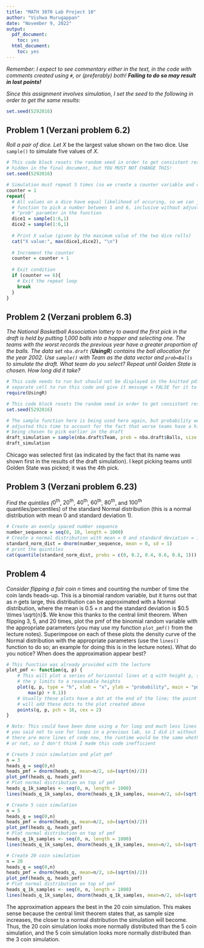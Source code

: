 ```yaml
---
title: "MATH 3070 Lab Project 10"
author: "Vishwa Murugappan"
date: "November 9, 2022"
output:
  pdf_document:
    toc: yes
  html_document:
    toc: yes
---
```


*Remember: I expect to see commentary either in the text, in the code with comments created using `#`, or (preferably) both! **Failing to do so may result in lost points!***

*Since this assignment involves simulation, I set the seed to the following in order to get the same results:*

```r
set.seed(5292016)
```

## Problem 1 (Verzani problem 6.2)

*Roll a pair of dice. Let* $X$ be the largest value shown on the two dice. Use `sample()` to simulate five values of $X$.

```r
# This code block resets the random seed in order to get consistent results. This will be
# hidden in the final document, but YOU MUST NOT CHANGE THIS!
set.seed(5292016)
```

```r
# Simulation must repeat 5 times (so we create a counter variable and create a repeat loop)
counter = 1
repeat{
  # All values on a dice have equal likelihood of occuring, so we can just use the sample()
  # function to pick a number between 1 and 6, inclusive without adjusting from the default
  # "prob" paramter in the function
  dice1 = sample(1:6,1)
  dice2 = sample(1:6,1)
  
  # Print X value (given by the maximum value of the two dice rolls)
  cat("X value:", max(dice1,dice2), "\n")
  
  # Increment the counter
  counter = counter + 1
  
  # Exit condition
  if (counter == 6){
    # Exit the repeat loop
    break
  }
}
```

## Problem 2 (Verzani problem 6.3)

*The National Basketball Association lottery to award the first pick in the draft is held by putting 1,000 balls into a hopper and selecting one. The teams with the worst records the previous year have a greater proportion of the balls. The data set `nba.draft` (**UsingR**) contains the ball allocation for the year 2002. Use `sample()` with Team as the data vector and `prob=Balls` to simulate the draft. What team do you select? Repeat until Golden State is chosen. How long did it take?*

```r
# This code needs to run but should not be displayed in the knitted pdf. So we create a 
# separate cell to run this code and give it message = FALSE for it to not print anything.
require(UsingR)
```

```r
# This code block resets the random seed in order to get consistent results. This will be hidden in the final document, but YOU MUST NOT CHANGE THIS!
set.seed(5292016)
```

```r
# The sample function here is being used here again, but probability weights have been
# adjusted this time to account for the fact that worse teams have a higher probability of
# being chosen to pick earlier in the draft
draft_simulation = sample(nba.draft$Team, prob = nba.draft$Balls, size = 4)
draft_simulation
```

Chicago was selected first (as indicated by the fact that its name was shown first in the results of the draft simulation). I kept picking teams until Golden State was picked; it was the 4th pick.

## Problem 3 (Verzani problem 6.23)

*Find the quintiles (*$0^{\text{th}}$, $20^{\text{th}}$, $40^{\text{th}}$, $60^{\text{th}}$, $80^{\text{th}}$, and $100^{\text{th}}$ quantiles/percentiles) of the standard Normal distribution (this is a normal distribution with mean 0 and standard deviation 1).

```r
# Create an evenly spaced number sequence
number_sequence = seq(0, 10, length = 1000)
# Create a normal distribution with mean = 0 and standard deviation = 1 from those numbers
standard_norm_dist = dnorm(number_sequence, mean = 0, sd = 1)
# print the quintiles
cat(quantile(standard_norm_dist, probs = c(0, 0.2, 0.4, 0.6, 0.8, 1)))
```

## Problem 4

*Consider flipping a fair coin* $n$ times and counting the number of time the coin lands heads-up. This is a binomial random variable, but it turns out that as $n$ gets large, this distribution can be approximated with a Normal distribution, where the mean is $0.5 \times n$ and the standard deviation is $0.5 \times \sqrt{n}$. We know this thanks to the central limit theorem. When flipping 3, 5, and 20 times, plot the pmf of the binomial random variable with the appropriate parameters (you may use my function `plot_pmf()` from the lecture notes). Superimpose on each of these plots the density curve of the Normal distribution with the appropriate parameters (use the `lines()` function to do so; an example for doing this is in the lecture notes). What do you notice? When does the approximation appear best?

```r
# This function was already provided with the lecture
plot_pmf <- function(q, p) {
    # This will plot a series of horizontal lines at q with height p, setting
    # the y limits to a reasonable heights
    plot(q, p, type = "h", xlab = "x", ylab = "probability", main = "pmf", ylim = c(0, 
        max(p) + 0.1))
    # Usually these plots have a dot at the end of the line; the point function
    # will add these dots to the plot created above
    points(q, p, pch = 16, cex = 2)
}
```

```r
# Note: This could have been done using a for loop and much less lines of code, but I think
# you said not to use for loops in a previous lab, so I did it without a for loop. While
# there are more lines of code now, the runtime would be the same whether a for loop was used
# or not, so I don't think I made this code inefficient

# Create 3 coin simulation and plot pmf
n = 3
heads_q = seq(0,n)
heads_pmf = dnorm(heads_q, mean=n/2, sd=(sqrt(n)/2))
plot_pmf(heads_q, heads_pmf)
# Plot normal distribution on top of pmf
heads_q_1k_samples <- seq(0, n, length = 1000)
lines(heads_q_1k_samples, dnorm(heads_q_1k_samples, mean=n/2, sd=(sqrt(n)/2)), col = "green")
```

```r
# Create 5 coin simulation
n = 5
heads_q = seq(0,n)
heads_pmf = dnorm(heads_q, mean=n/2, sd=(sqrt(n)/2))
plot_pmf(heads_q, heads_pmf)
# Plot normal distribution on top of pmf
heads_q_1k_samples <- seq(0, n, length = 1000)
lines(heads_q_1k_samples, dnorm(heads_q_1k_samples, mean=n/2, sd=(sqrt(n)/2)), col = "green")
```

```r
# Create 20 coin simulation
n = 20
heads_q = seq(0,n)
heads_pmf = dnorm(heads_q, mean=n/2, sd=(sqrt(n)/2))
plot_pmf(heads_q, heads_pmf)
# Plot normal distribution on top of pmf
heads_q_1k_samples <- seq(0, n, length = 1000)
lines(heads_q_1k_samples, dnorm(heads_q_1k_samples, mean=n/2, sd=(sqrt(n)/2)), col = "green")
```

The approximation appears the best in the 20 coin simulation. This makes sense because the central limit theorem states that, as sample size increases, the closer to a normal distribution the simulation will become. Thus, the 20 coin simulation looks more normally distributed than the 5 coin simulation, and the 5 coin simulation looks more normally distributed than the 3 coin simulation.
